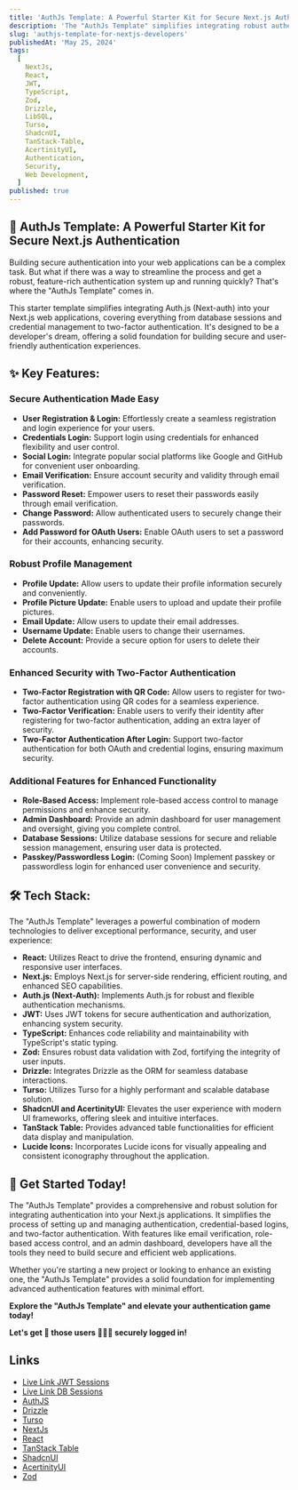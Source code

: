 ```yaml
---
title: 'AuthJs Template: A Powerful Starter Kit for Secure Next.js Authentication'
description: 'The "AuthJs Template" simplifies integrating robust authentication into your Next.js web apps. It covers database sessions, credential management, two-factor authentication, and more.'
slug: 'authjs-template-for-nextjs-developers'
publishedAt: 'May 25, 2024'
tags:
  [
    NextJs,
    React,
    JWT,
    TypeScript,
    Zod,
    Drizzle,
    LibSQL,
    Turso,
    ShadcnUI,
    TanStack-Table,
    AcertinityUI,
    Authentication,
    Security,
    Web Development,
  ]
published: true
---
```


## 🔐 AuthJs Template: A Powerful Starter Kit for Secure Next.js Authentication

<RoundedImage
  src='/projects/authjs-template.png'
  width={800}
  height={800}
  alt='AuthJs Template: A developer-friendly solution for secure authentication in Next.js applications.'
/>

Building secure authentication into your web applications can be a complex task. But what if there was a way to streamline the process and get a robust, feature-rich authentication system up and running quickly? That's where the "AuthJs Template" comes in.

This starter template simplifies integrating Auth.js (Next-auth) into your Next.js web applications, covering everything from database sessions and credential management to two-factor authentication. It's designed to be a developer's dream, offering a solid foundation for building secure and user-friendly authentication experiences.

## ✨ Key Features:

### Secure Authentication Made Easy

- **User Registration & Login:** Effortlessly create a seamless registration and login experience for your users.
- **Credentials Login:** Support login using credentials for enhanced flexibility and user control.
- **Social Login:** Integrate popular social platforms like Google and GitHub for convenient user onboarding.
- **Email Verification:** Ensure account security and validity through email verification.
- **Password Reset:** Empower users to reset their passwords easily through email verification.
- **Change Password:** Allow authenticated users to securely change their passwords.
- **Add Password for OAuth Users:** Enable OAuth users to set a password for their accounts, enhancing security.

### Robust Profile Management

- **Profile Update:** Allow users to update their profile information securely and conveniently.
- **Profile Picture Update:** Enable users to upload and update their profile pictures.
- **Email Update:** Allow users to update their email addresses.
- **Username Update:** Enable users to change their usernames.
- **Delete Account:** Provide a secure option for users to delete their accounts.

### Enhanced Security with Two-Factor Authentication

- **Two-Factor Registration with QR Code:** Allow users to register for two-factor authentication using QR codes for a seamless experience.
- **Two-Factor Verification:** Enable users to verify their identity after registering for two-factor authentication, adding an extra layer of security.
- **Two-Factor Authentication After Login:** Support two-factor authentication for both OAuth and credential logins, ensuring maximum security.

### Additional Features for Enhanced Functionality

- **Role-Based Access:** Implement role-based access control to manage permissions and enhance security.
- **Admin Dashboard:** Provide an admin dashboard for user management and oversight, giving you complete control.
- **Database Sessions:** Utilize database sessions for secure and reliable session management, ensuring user data is protected.
- **Passkey/Passwordless Login:** (Coming Soon) Implement passkey or passwordless login for enhanced user convenience and security.

## 🛠️ Tech Stack:

The "AuthJs Template" leverages a powerful combination of modern technologies to deliver exceptional performance, security, and user experience:

- **React:** Utilizes React to drive the frontend, ensuring dynamic and responsive user interfaces.
- **Next.js:** Employs Next.js for server-side rendering, efficient routing, and enhanced SEO capabilities.
- **Auth.js (Next-Auth):** Implements Auth.js for robust and flexible authentication mechanisms.
- **JWT:** Uses JWT tokens for secure authentication and authorization, enhancing system security.
- **TypeScript:** Enhances code reliability and maintainability with TypeScript's static typing.
- **Zod:** Ensures robust data validation with Zod, fortifying the integrity of user inputs.
- **Drizzle:** Integrates Drizzle as the ORM for seamless database interactions.
- **Turso:** Utilizes Turso for a highly performant and scalable database solution.
- **ShadcnUI and AcertinityUI:** Elevates the user experience with modern UI frameworks, offering sleek and intuitive interfaces.
- **TanStack Table:** Provides advanced table functionalities for efficient data display and manipulation.
- **Lucide Icons:** Incorporates Lucide icons for visually appealing and consistent iconography throughout the application.

## 🚀 Get Started Today!

The "AuthJs Template" provides a comprehensive and robust solution for integrating authentication into your Next.js applications. It simplifies the process of setting up and managing authentication, credential-based logins, and two-factor authentication. With features like email verification, role-based access control, and an admin dashboard, developers have all the tools they need to build secure and efficient web applications.

Whether you're starting a new project or looking to enhance an existing one, the "AuthJs Template" provides a solid foundation for implementing advanced authentication features with minimal effort.

**Explore the "AuthJs Template" and elevate your authentication game today!**

**Let's get 🚀 those users 🧑‍🤝‍🧑 securely logged in!**

## Links

- [Live Link JWT Sessions](https://drizzle-next-auth-turso.vercel.app)
- [Live Link DB Sessions](https://drizzle-next-auth-turso-db-sessions.vercel.app)
- [AuthJS](https://authjs.dev)
- [Drizzle](https://drizzle.team)
- [Turso](https://turso.dev)
- [NextJs](https://nextjs.org)
- [React](https://react.dev)
- [TanStack Table](https://tanstack.com/table/latest)
- [ShadcnUI](https://shadcn.com/ui)
- [AcertinityUI](https://ui.aceternity.com/components)
- [Zod](https://github.com/colinhacks/zod)
